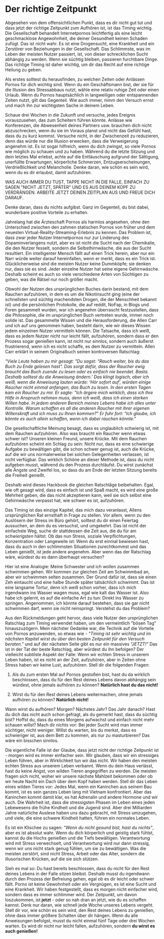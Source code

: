 # Der richtige Zeitpunkt

Abgesehen von dem offensichtlichen Punkt, dass es dir nicht gut tut und
dass jetzt der richtige Zeitpunkt zum Aufhören ist, ist das Timing
wichtig. Die Gesellschaft behandelt Internetpornos leichtfertig als eine
leicht geschmacklose Angewohnheit, die deiner Gesundheit keinen Schaden
zufügt. Das ist nicht wahr. Es ist eine Drogensucht, eine Krankheit und
ein Zerstörer von Beziehungen in der Gesellschaft. Das Schlimmste, was
im Leben der meisten Nutzer passiert, ist, von dieser schrecklichen
Sucht abhängig zu werden. Wenn sie süchtig bleiben, passieren furchtbare
Dinge. Das richtige Timing ist daher wichtig, um dir das Recht auf eine
richtige Heilung zu geben.

Als erstes solltest du herausfinden, zu welchen Zeiten oder Anlässen
Pornos für dich wichtig sind. Wenn du ein Geschäftsmann bist, der sie
für die Illusion des Stressabbaus nutzt, wähle eine relativ ruhige Zeit
oder einen Urlaub. Wenn du Pornos hauptsächlich in langweiligen oder
entspannenden Zeiten nutzt, gilt das Gegenteil. Wie auch immer, nimm den
Versuch ernst und mach ihn zur wichtigsten Sache in deinem Leben.

Schaue drei Wochen in die Zukunft und versuche, jedes Ereignis
vorauszusehen, das zum Scheitern führen könnte. Anlässe wie Konferenzen,
die Abwesenheit deines Partners usw. brauchen dich nicht abzuschrecken,
wenn du sie im Voraus planst und nicht das Gefühl hast, dass du zu kurz
kommst. Versuche nicht, in der Zwischenzeit zu reduzieren, denn das
würde nur die Illusion erwecken, dass die Verweigerung angenehm ist. Es
ist sogar hilfreich, wenn du dich zwingst, so viele Pornos wie möglich
zu schauen und zu haben. Während du die letzte Sitzung und dein letztes
Mal erlebst, achte auf die Enttäuschung aufgrund der Sättigung,
unerfüllte Erwartungen, körperliche Schmerzen, Entzugserscheinungen,
Verdrießlichkeit und Melancholie. Denke daran, wie schön es sein wird,
wenn du es dir erlaubst, damit aufzuhören.

WAS AUCH IMMER DU TUST, TAPPE NICHT IN DIE FALLE, EINFACH ZU SAGEN
\"NICHT JETZT, SPÄTER\" UND ES AUS DEINEM KOPF ZU VERDRÄNGEN. ARBEITE
JETZT DEINEN ZEITPLAN AUS UND FREUE DICH DARAUF.

Denke daran, dass du nichts aufgibst. Ganz im Gegenteil, du bist dabei,
wunderbare positive Vorteile zu erhalten.

Jahrelang hat die Ärzteschaft Pornos als harmlos angesehen, ohne den
Unterschied zwischen den zahmen statischen Pornos von früher und dem
neuesten Virtual-Reality-Streaming-Erlebnis zu kennen. Das Problem ist,
dass zwar jeder Nutzer Internetpornos nur zur Linderung des
Dopaminverlangens nutzt, aber es ist nicht die Sucht nach der
Chemikalie, die den Nutzer fesselt, sondern die Selbsthirnwäsche, die
aus der Sucht resultiert. Ein intelligenter Mensch fällt auf einen Trick
herein, aber nur ein Narr würde weiter darauf hereinfallen, wenn er
merkt, dass es ein Trick ist. Glücklicherweise sind die meisten Nutzer
keine Dummköpfe; sie denken nur, dass sie es sind. Jeder einzelne Nutzer
hat seine eigene Gehirnwäsche. Deshalb scheint es auch so viele
verschiedene Arten von Süchtigen zu geben, was die Rätsel nur noch
größer macht.

Obwohl der Nutzen des ursprünglichen Buches darin bestand, mit dem
Rauchen aufzuhören, in dem es um die Nikotinsucht ging (eine der
schnellsten und süchtig machendsten Drogen, die der Menschheit bekannt
ist) und die persönlichen Protokolle, die auf reddit, NoFap, in Blogs
und Foren gesammelt wurden, war ich angenehm überrascht festzustellen,
dass die Philosophie, die im ursprünglichen Buch vertreten wurde, immer
noch solide ist. Das gesammelte Wissen und die Herausforderung, die
Allen Carr und ich auf uns genommen haben, besteht darin, wie wir dieses
Wissen jedem einzelnen Nutzer vermitteln können. Die Tatsache, dass ich
weiß, dass es jedem Nutzer nicht nur leicht fällt, aufzuhören, sondern
dass er den Prozess sogar genießen kann, ist nicht nur sinnlos, sondern
auch äußerst frustrierend, wenn ich es nicht schaffe, es dem Nutzer zu
vermitteln. Allen Carr erklärt in seinem Originalbuch seinen
kontroversen Ratschlag:

*\"Viele Leute haben zu mir gesagt: \"Du sagst: \"Rauch weiter, bis du
das Buch zu Ende gelesen hast\". Das sorgt dafür, dass der Raucher ewig
braucht das Buch zuende zu lesen oder es einfach nie beendet. Basta.
Deshalb solltest du die Anweisung ändern.' Das klingt logisch, aber ich
weiß, wenn die Anweisung lauten würde: 'Hör sofort auf', würden einige
Raucher nicht einmal anfangen, das Buch zu lesen. In den ersten Tagen
kam ein Raucher zu mir. Er sagte: \"Ich ärgere mich wirklich, dass ich
Ihre Hilfe in Anspruch nehmen muss, denn ich weiß, dass ich einen
starken Willen habe. In jedem anderen Bereich meines Lebens habe ich
alles unter Kontrolle. Warum schaffen es all die anderen Raucher mit
ihrer eigenen Willenskraft und ich muss zu Ihnen kommen?\" Er fuhr fort:
\"Ich glaube, ich könnte es auch allein schaffen, wenn ich dabei rauchen
könnte.\"*

Die gesellschaftliche Meinung besagt, dass es unglaublich schwierig ist,
mit dem Rauchen aufzuhören. Also was braucht ein Raucher wenn etwas
schwer ist? Unseren kleinen Freund, unsere Krücke. Mit dem Rauchen
aufzuhören scheint ein Schlag zu sein: Nicht nur, dass es eine
schwierige Aufgabe zu bewältigen gibt, die schon schwer genug ist, auch
die Krücke, auf die wir uns normalerweise bei solchen Gelegenheiten
verlassen, ist nicht verfügbar. Das wirklich Schöne an dieser Methode
ist, dass du nicht aufgeben musst, während du den Prozess durchläufst.
Du wirst zunächst alle Ängste und Zweifel los, so dass du am Ende der
letzten Sitzung bereits die Freiheit genießt.

Deshalb wird dieses Hackbook die gleichen Ratschläge beibehalten. Egal,
wie oft gesagt wird, dass es einfach ist und Spaß macht, es wird eine
große Mehrheit geben, die das nicht akzeptieren kann, weil sie sich
selbst eine Gehirnwäsche verpasst hat, wie schwer es ist, aufzuhören.

Das Timing ist das einzige Kapitel, das mich dazu veranlasst, Allens
ursprünglichen Rat ernsthaft in Frage zu stellen. Vor allem, wenn zu den
Auslösern der Stress im Büro gehört, solltest du dir einen Feiertag
aussuchen, an dem du es versuchst, und umgekehrt. Das ist nicht der
einfachste Weg, suche dir stattdessen die Zeit aus, die du für am
*schwierigsten* hältst. Ob das nun Stress, soziale Verpflichtungen,
Konzentration oder Langeweile ist: Wenn du erst einmal bewiesen hast,
dass du auch in den schlimmsten Situationen zurechtkommst und das Leben
genießt, ist jede andere angenehm. Aber wenn das der Ratschlag wäre,
würdest du es dann überhaupt versuchen?

Hier ist eine Analogie: Meine Schwester und ich wollen zusammen
schwimmen gehen. Wir kommen zur gleichen Zeit am Schwimmbad an, aber wir
schwimmen selten zusammen. Der Grund dafür ist, dass sie einen Zeh
eintaucht und eine halbe Stunde später tatsächlich schwimmt. Das ist
eine langsame Tortur, denn ich weiß schon vorher, dass ich mich
irgendwann ins Wasser wagen muss, egal wie kalt das Wasser ist. Also
habe ich gelernt, es auf die einfache Art zu tun: Direkt ins Wasser zu
springen. Angenommen, ich könnte darauf bestehen, dass sie gar nicht
schwimmen darf, wenn sie nicht reinspringt. Verstehst du das Problem?

Aus den Rückmeldungen geht hervor, dass viele Nutzer den ursprünglichen
Ratschlag zum Timing verwendet haben, um den vermeintlich \"bösen Tag\"
hinauszuzögern. Mein nächster Gedanke war, die Technik auf die Vorteile
von Pornos anzuwenden, so etwas wie - *\"Timing ist sehr wichtig und im
nächsten Kapitel wirst du über den besten Zeitpunkt für den Versuch
beraten.\"* und auf der nächsten Seite gibt es nur ein massives
*\"JETZT!\"* Das ist in der Tat der beste Ratschlag, aber würdest du ihn
befolgen? Der vielleicht subtilste Aspekt der Falle: Wenn wir echten
Stress in unserem Leben haben, ist es nicht an der Zeit, aufzuhören,
aber in Zeiten ohne Stress haben wir keine Lust, aufzuhören. Stell dir
die folgenden Fragen:

1.  Als du zum ersten Mal auf Pornos gestoßen bist, hast du da wirklich
    beschlossen, dass du für den Rest deines Lebens davon abhängig sein
    würdest, ohne jemals aufhören zu können? **Natürlich hast du das
    nicht!**

2.  Wirst du für den Rest deines Lebens weitermachen, ohne jemals
    aufhören zu können? **Natürlich nicht!**

Wann wirst du aufhören? Morgen? Nächstes Jahr? Das Jahr danach? Hast du
dich das nicht auch schon gefragt, als du gemerkt hast, dass du süchtig
bist? Hoffst du, dass du eines Morgens aufwachst und einfach nicht mehr
schauen willst? Mach dir nichts vor: Bei jeder Sucht wird man immer
süchtiger, nicht weniger. Willst du warten, bis du merkst, dass es
schwieriger ist, aus dem Bett zu kommen, als nur zu masturbieren? Das
wäre ein bisschen sinnlos.

Die eigentliche Falle ist der Glaube, dass jetzt nicht der richtige
Zeitpunkt ist - morgen wird es immer einfacher sein. Wir glauben, dass
wir ein stressiges Leben führen, aber in Wirklichkeit tun wir das nicht.
Wir haben den meisten echten Stress aus unserem Leben verbannt. Wenn du
dein Haus verlässt, hast du keine Angst, von wilden Tieren angegriffen
zu werden. Die meisten fragen sich nicht, woher wir unsere nächste
Mahlzeit bekommen oder ob wir heute Nacht ein Dach über dem Kopf haben
werden. Stell dir das Leben eines wilden Tieres vor: Jedes Mal, wenn ein
Kaninchen aus seinem Bau kommt, ist es sein ganzes Leben lang mit
Vietnam konfrontiert. Aber das Kaninchen kommt damit klar, es hat
Adrenalin und andere Hormone und wir auch. Die Wahrheit ist, dass die
stressigsten Phasen im Leben eines jeden Lebewesens die frühe Kindheit
und die Jugend sind. Aber drei Milliarden Jahre natürliche Auslese haben
uns dazu gebracht, mit Stress umzugehen, und viele, die eine schwere
Kindheit hatten, führen ein normales Leben.

Es ist ein Klischee zu sagen: *\"Wenn du nicht gesund bist, hast du
nichts\"*, aber es ist absolut wahr. Wenn du dich körperlich und geistig
stark fühlst, kannst du die Hochs genießen und die Tiefs bewältigen.
Verantwortung wird mit Stress verwechselt, und Verantwortung wird nur
dann stressig, wenn wir uns nicht stark genug fühlen, um sie zu
bewältigen. Was die meisten zerstört, sind nicht Stress, Arbeit oder das
Alter, sondern die illusorischen Krücken, auf die sie sich stützen.

Sieh es mal so: Du hast bereits beschlossen, dass du nicht für den Rest
deines Lebens in der Falle sitzen bleibst. Deshalb musst du irgendwann
durch den Prozess der Befreiung gehen, egal ob es dir leicht oder schwer
fällt. Porno ist keine Gewohnheit oder ein Vergnügen, es ist eine Sucht
und eine Krankheit. Wir haben festgestellt, dass es morgen nicht
einfacher wird, sondern dass es immer schlimmer wird. Der Zeitpunkt, um
davon loszukommen, ist **jetzt** - oder so nah dran an jetzt, wie du es
schaffen kannst. Denk nur daran, wie schnell jede Woche unseres Lebens
vergeht. Stell dir vor, wie schön es sein wird, den Rest deines Lebens
zu genießen, ohne dass immer größere Schatten über dir hängen. Wenn du
alle Anweisungen befolgst, musst du nicht einmal fünf Tage oder drei
Wochen warten. Es wird dir nicht nur leicht fallen, aufzuhören, sondern
**du wirst es auch genießen!**

